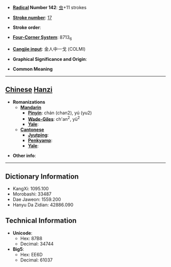 * '''[[Wiktionary:Chinese radical index| Radical]] Number 142''': [[Wiktionary:Chinese radical index 虫|虫]]+11 strokes

* '''[[Wiktionary:Chinese total strokes index|Stroke number]]''': [[Wiktionary:Chinese total strokes index 17|17]]

* '''Stroke order''': 

* '''[[Wiktionary:Chinese four corner index|Four-Corner System]]''': 8713<sub>6</sub>

* '''[[Wiktionary:Chinese Cangjie index|Cangjie input]]''': 金人中一戈 (COLMI)

* '''Graphical Significance and Origin''': 

* '''Common Meaning'''

----

== [[Chinese]] [[Hanzi]] ==

* '''Romanizations'''
** '''[[Mandarin]]'''
*** '''[[Pinyin]]''': chán (chan2), yú (yu2)
*** '''[[Wade-Giles]]''': ch'an<sup>2</sup>, yü<sup>2</sup>
*** '''[[Yale]]''': 
** '''[[Cantonese]]'''
*** '''[[Jyutping]]''':
*** '''[[Penkyamp]]''': 
*** '''[[Yale]]''': 

* '''Other info''': 

----

== Dictionary Information ==

* KangXi: 1095.100
* Morobashi: 33487
* Dae Jaweon: 1559.200
* Hanyu Da Zidian: 42886.090

== Technical Information ==

* '''Unicode''':
** Hex: 87B8
** Decimal: 34744
* '''Big5''':
** Hex: EE6D
** Decimal: 61037